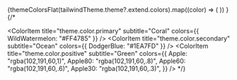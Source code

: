 
<Meta title="Colors" />
  <ColorPalette>
  {themeColorsFlat(tailwindTheme.theme?.extend.colors).map((color) => (
    <ColorItem
      title={color.name}
      subtitle={color.value}
      colors={{ [color.name]: color.value }}
    />
  ))
  }
  <ColorItem
    title="theme.color.greyscale"
    subtitle="Some of the greys"
    colors={{ White: "#FFFFFF", Alabaster: "#F8F8F8", Concrete: "#F3F3F3" }}
  />

</ColorPalette>
{/* <ColorPalette>

  <ColorItem title="theme.color.primary" subtitle="Coral" colors={{ WildWatermelon: "#FF4785" }} />
  <ColorItem title="theme.color.secondary" subtitle="Ocean" colors={{ DodgerBlue: "#1EA7FD" }} />
  <ColorItem
    title="theme.color.positive"
    subtitle="Green"
    colors={{
      Apple: "rgba(102,191,60,1)",
      Apple80: "rgba(102,191,60,.8)",
      Apple60: "rgba(102,191,60,.6)",
      Apple30: "rgba(102,191,60,.3)",
    }}
  />
</ColorPalette> */}
